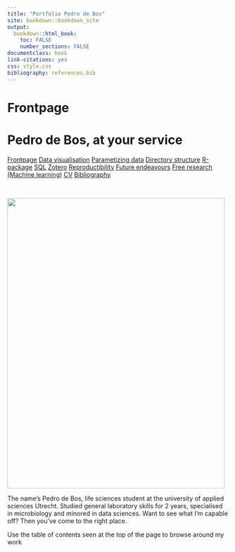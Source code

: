 ```yaml
--- 
title: "Portfolio Pedro de Bos"
site: bookdown::bookdown_site
output: 
  bookdown::html_book:
    toc: FALSE
    number_sections: FALSE
documentclass: book
link-citations: yes
css: style.css
bibliography: references.bib
---
```

# Frontpage
<body id="start">
<div class="header">
  <h1>Pedro de Bos, at your service</h1>
</div>   

<body id="start">
<div class="topnav">
  <a class="active" href='index.html#Frontpage'>Frontpage</a>
  <a href='data-visualisation.html#data-visualisation'>Data visualisation</a>
  <a href='parametized-data-germany.html#parametized-data'>Parametizing data</a>
  <a href='directory-structure.html#directory-structure'>Directory structure</a>
  <a href='creating-a-r-package.html#creating-a-r-package'>R-package</a>
  <a href='sql.html#SQL'>SQL</a>
  <a href='bibliography-using-zotero.html#Bibliography using Zotero'>Zotero</a>
  <a href='open-reproductibility-analysis.html#open-reproductibility-analysis'>Reproductibility</a>
  <a href='future-endeavours.html#future-endeavours'>Future endeavours</a>
  <a href='free-research-project-index.html#free-research-project'> Free research (Machine learning)</a>
  <a href='cv.html#cv'>CV</a>
  <a href='bibliography.html#bibliography'>Bibliography</a>
</div>


&nbsp;

<img src="./images/DonkereZonnePedro.png" class="center" style="width:494px;height:659px">

The name's Pedro de Bos, life sciences student at the university of applied sciences Utrecht. Studied general laboratory skills for 2 years, specialised in     microbiology and minored in data sciences. Want to see what I'm capable off? Then you've come to the right place.

Use the table of contents seen at the top of the page to browse around my work

</body>

